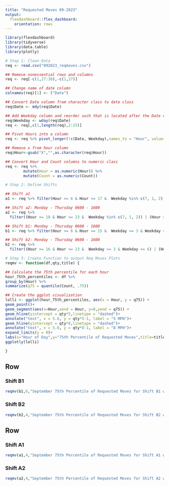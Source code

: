 ```yaml
---
title: "Requested Moves 09-2023"
output: 
  flexdashboard::flex_dashboard:
    orientation: rows
---
```

    

```r
library(flexdashboard)
library(tidyverse)
library(data.table)
library(plotly)

# Step 1: Clean Data
req <- read.csv("092023_reqmoves.csv")

## Remove nonessential rows and columns  
req <- req[-c(1,27:38),-c(1,27)]

## Change name of date column
colnames(req)[1] <- ("Date") 

## Convert Date column from character class to date class 
req$Date <- mdy(req$Date)

## Add Weekday column and reorder such that is located after the Date column
req$Weekday <- wday(req$Date)
req <- req[,c(1,length(req),2:25)]

## Pivot Hours into a column
req <- req %>% pivot_longer(!c(Date, Weekday),names_to = "Hour", values_to = "Count")

## Remove x from hour column
req$Hour<-gsub("X","",as.character(req$Hour))

## Convert Hour and Count columns to numeric class
req <- req %>% 
        mutate(Hour = as.numeric(Hour)) %>% 
        mutate(Count = as.numeric(Count))

# Step 2: Define Shifts

## Shift a1
a1 <- req %>% filter(Hour >= 6 & Hour <= 17 &  Weekday %in% c(7, 1, 2)) %>% drop_na()

## Shift a2: Monday - Thursday 0600 - 1600
a2 <- req %>%
  filter((Hour >= 18 & Hour <= 23 &  Weekday %in% c(7, 1, 2)) | (Hour >= 0 & Hour <= 5 &  Weekday %in% c(1, 2, 3)))  %>% drop_na()

## Shift b1: Monday - Thursday 0600 - 1600
b1 <- req %>% filter(Hour >= 6 & Hour <= 15 &  Weekday >= 3 & Weekday <= 6) 

## Shift b2: Monday - Thursday 0600 - 1600
b2 <- req %>%
  filter((Hour >= 16 & Hour <= 23 &  Weekday >= 3 & Weekday <= 6) | (Hour >= 0 & Hour <= 1 &  Weekday >= 4 & Weekday <= 7)) 

# Step 3: Create Function to output Req Moves Plots
reqmv <- function(df,qty,title) {

## Calculate the 75th percentile for each hour
hour_75th_percentiles <- df %>%
group_by(Hour) %>%
summarize(q75 = quantile(Count, .75))

## Create the ggplot visualization
lolli <- ggplot(hour_75th_percentiles, aes(x = Hour, y = q75)) +
geom_point()+  
geom_segment(aes(x=Hour,xend = Hour, y=0,yend = q75)) +            
geom_hline(yintercept = qty*5,linetype = "dashed")+
annotate("text", x = 5.6, y = qty*5-1, label = "5 MPH")+            
geom_hline(yintercept = qty*8,linetype = "dashed")+   
annotate("text", x = 5.6, y = qty*8-1, label = "8 MPH")+              
expand_limits(y = 0)+
labs(x="Hour of Day",y="75th Percentile of Requested Moves",title=title)  
ggplotly(lolli)        

}

```

Row 
-------------------------------------
    
### Shift B1
    
```r
reqmv(b1,6,"September 75th Percentile of Requested Moves for Shift B1 with 6 Drivers")
```

### Shift B2
```r
reqmv(b2,4,"September 75th Percentile of Requested Moves for Shift B2 with 4 Drivers")
```


Row
-------------------------------------
    
### Shift A1
    
```r
reqmv(a1,4,"September 75th Percentile of Requested Moves for Shift A1 with 4 Drivers")
```

### Shift A2
```r
reqmv(a2,4,"September 75th Percentile of Requested Moves for Shift A2 with 4 Drivers")
```

